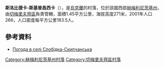 {{coord|49|1|38|N|26|32|18|E|scale:100000|display=title}}

'''斯洛比德卡-斯基普昌西卡'''（{{lang-uk|Слобідка-Скипчанська}}），是[[烏克蘭|烏克蘭]]的村落，位於該國西部[[赫梅利尼茨基州|赫梅利尼茨基州]]，由[[切梅里夫齊區|切梅里夫齊區]]負責管轄，面積1.45平方公里，海拔高度271米，2001年人口266，人口密度每平方公里183.5人。

==參考資料==
* [http://weather.in.ua/ua/hmel'nickaja/24149 Погода в селі Слобідка-Скипчанська] {{Wayback|url=http://weather.in.ua/ua/hmel%27nickaja/24149 |date=20160305112300 }}

{{DEFAULTSORT:Слобідка-Скипчанська}}
[[Category:赫梅利尼茨基州村落|Category:赫梅利尼茨基州村落]]
[[Category:切梅里夫齊區村落|Category:切梅里夫齊區村落]]


{{Khmelnytskyi-geo-stub}}